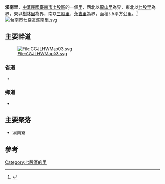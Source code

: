 '''溪南里'''，[[中華民國|中華民國]][[臺南市|臺南市]][[七股區|七股區]]的一個[[村里|里]]，西北以[[龍山里_(臺南市七股區)|龍山里]]為界，東北以[[七股里|七股里]]為界，東以[[樹林里_(臺南市)|樹林里]]為界，南以[[三股里|三股里]]、[[永吉里|永吉里]]為界，面積5.5平方公里。<ref>{{Cite web |url=https://cigu.tainan.gov.tw/News_Content.aspx?n=6306&s=69159 |title=鄰里介紹-溪南里 七股區公所 |accessdate=2020-07-21 |archive-date=2020-07-21 |archive-url=https://web.archive.org/web/20200721223301/https://cigu.tainan.gov.tw/News_Content.aspx?n=6306&s=69159 |dead-url=no }}</ref>
[[File:台南市七股區溪南里.svg|thumb]]

==主要幹道==
[[File:CGJLHWMap03.svg|File:CGJLHWMap03.svg]]
===省道===
*{{Jct|country=TWN|PH|17}}

===鄉道===
*{{Jct|country=TWN|TRTN|31-1}}


== 主要聚落 ==
*溪南藔

== 參考 ==
{{Reflist}}

{{臺南市七股區}}

[[Category:七股區的里|Category:七股區的里]]